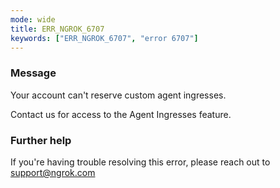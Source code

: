 ```yaml
---
mode: wide
title: ERR_NGROK_6707
keywords: ["ERR_NGROK_6707", "error 6707"]
---
```


### Message

Your account can't reserve custom agent ingresses.

Contact us for access to the Agent Ingresses feature.

### Further help

If you're having trouble resolving this error, please reach out to [support@ngrok.com](mailto:support@ngrok.com?subject=Help%20with%20ERR_NGROK_6707)
